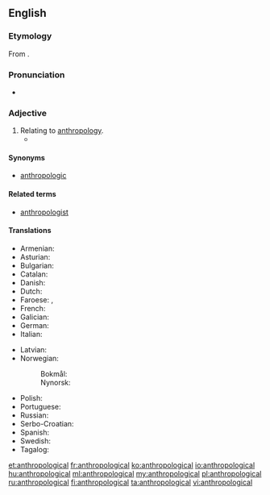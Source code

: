 ==English==

===Etymology===
From {{suffix|anthropology|ical|lang=en}}.

===Pronunciation===
* {{a|US}} {{IPA|/æn.θrə.pə.ˈlɑdʒikəl/|lang=en}}<!--/æn.θɹoʊ.poʊ.lɑd͡ʒ.ɪk.əl/?-->

===Adjective===
{{en-adj}}

# Relating to [[anthropology]].
#* {{quote-magazine|year=2012|month=March-April
|author=John T. Jost
|title=Social Justice: Is It in Our Nature (and Our Future)?
|volume=100|issue=2|page=162
|magazine={{w|American Scientist}}
|url=http://www.americanscientist.org/bookshelf/pub/social-justice-is-it-in-our-nature-and-our-future
|passage=He draws eclectically on studies of baboons, descriptive '''anthropological''' accounts of hunter-gatherer societies and, in a few cases, the fossil record.}}

====Synonyms====
* [[anthropologic]]

====Related terms====
* [[anthropologist]]

====Translations====
{{trans-top|relating to anthropology}}
* Armenian: {{t+|hy|մարդաբանական}}
* Asturian: {{t|ast|antropolóxicu}}
* Bulgarian: {{t|bg|антропологичен}}
* Catalan: {{t|ca|antropològic}}
* Danish: {{t|da|antropologisk}}
* Dutch: {{t+|nl|antropologisch}}
* Faroese: {{t|fo|mannfrøði-}}, {{t|fo|mannfrøðiligur}}
* French: {{t+|fr|anthropologique}}
* Galician: {{t|gl|antropolóxico}}
* German: {{t+|de|anthropologisch}}
* Italian: {{t+|it|antropologico}}
{{trans-mid}}
* Latvian: {{t|lv|antropoloģisks}}
* Norwegian:
*: Bokmål: {{t|nb|antropologisk}}
*: Nynorsk: {{t|nn|antropologisk}}
* Polish: {{t+|pl|antropologiczny}}
* Portuguese: {{t|pt|antropológico}}
* Russian: {{t+|ru|антропологи́ческий}}
* Serbo-Croatian: {{t+|sh|antropološki}}
* Spanish: {{t|es|antropológico|m}}
* Swedish: {{t|sv|antropologisk}}
* Tagalog: {{t|tl|dalubtauhin}}
{{trans-bottom}}

[[et:anthropological]]
[[fr:anthropological]]
[[ko:anthropological]]
[[io:anthropological]]
[[hu:anthropological]]
[[ml:anthropological]]
[[my:anthropological]]
[[pl:anthropological]]
[[ru:anthropological]]
[[fi:anthropological]]
[[ta:anthropological]]
[[vi:anthropological]]